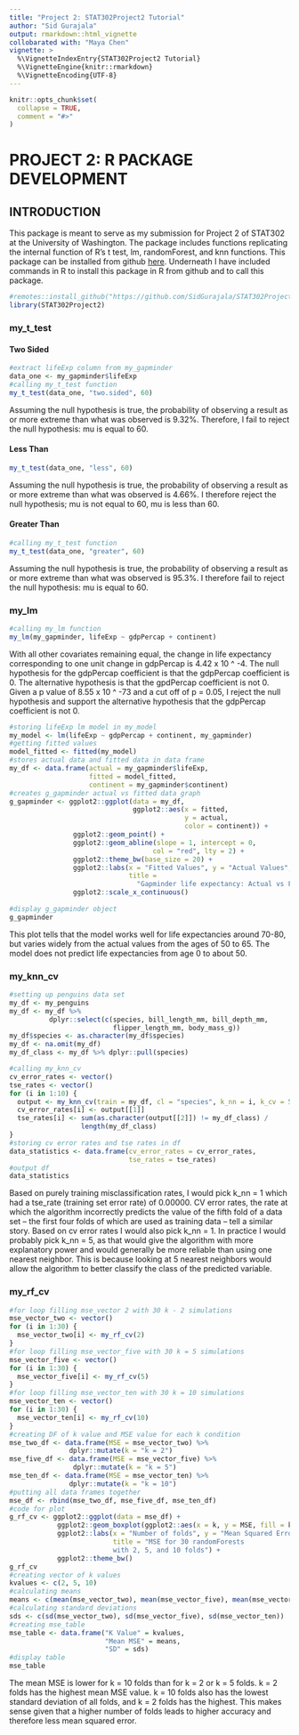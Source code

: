 ```yaml
---
title: "Project 2: STAT302Project2 Tutorial"
author: "Sid Gurajala" 
output: rmarkdown::html_vignette
collobarated with: "Maya Chen"
vignette: >
  %\VignetteIndexEntry{STAT302Project2 Tutorial}
  %\VignetteEngine{knitr::rmarkdown}
  %\VignetteEncoding{UTF-8}
---
```


```r
knitr::opts_chunk$set(
  collapse = TRUE,
  comment = "#>"
)
```
# PROJECT 2: R PACKAGE DEVELOPMENT

## INTRODUCTION 

  This package is meant to serve as my submission for Project 2 of STAT302
at the University of Washington. The package includes functions replicating 
the internal function of R's t test, lm, randomForest, and knn functions. 
This package can be installed from github 
[here](https://github.com/SidGurajala/STAT302Project2). Underneath I have
included commands in R to install this package in R from github and 
to call this package. 
```r
#remotes::install_github("https://github.com/SidGurajala/STAT302Project2")
library(STAT302Project2)
```

### my_t_test

#### Two Sided 
```r
#extract lifeExp column from my_gapminder
data_one <- my_gapminder$lifeExp
#calling my_t_test function
my_t_test(data_one, "two.sided", 60)
```

Assuming the null hypothesis is true, the probability of observing a result 
as or more extreme than what was observed is 9.32%. Therefore, I fail to reject 
the null hypothesis: mu is equal to 60. 

#### Less Than
```r
my_t_test(data_one, "less", 60)
```

Assuming the null hypothesis is true, the probability of observing a result 
as or more extreme than what was observed is 4.66%. I therefore reject the null 
hypothesis; mu is not equal to 60, mu is less than 60. 

#### Greater Than
```r
#calling my_t_test function
my_t_test(data_one, "greater", 60)
```

Assuming the null hypothesis is true, the probability of observing a result 
as or more extreme than what was observed is 95.3%. I therefore fail to reject 
the null hypothesis: mu is equal to 60. 

### my_lm
```r
#calling my_lm function
my_lm(my_gapminder, lifeExp ~ gdpPercap + continent)
```

  With all other covariates remaining equal, the change in life 
expectancy corresponding to one unit change in gdpPercap is 4.42 x 10 ^ -4.
The null hypothesis for the gdpPercap coefficient is that the gdpPercap 
coefficient is 0. The alternative hypothesis is that the gpdPercap coefficient 
is not 0. Given a p value of 8.55 x 10 ^ -73 and a cut off of p = 0.05, 
I reject the null hypothesis and support the alternative hypothesis that the
gdpPercap coefficient is not 0. 

```r
#storing lifeExp lm model in my_model
my_model <- lm(lifeExp ~ gdpPercap + continent, my_gapminder)
#getting fitted values 
model_fitted <- fitted(my_model)
#stores actual data and fitted data in data frame
my_df <- data.frame(actual = my_gapminder$lifeExp, 
                    fitted = model_fitted,
                    continent = my_gapminder$continent)
#creates g_gapminder actual vs fitted data graph
g_gapminder <- ggplot2::ggplot(data = my_df, 
                               ggplot2::aes(x = fitted, 
                                            y = actual, 
                                            color = continent)) +
                ggplot2::geom_point() +
                ggplot2::geom_abline(slope = 1, intercept = 0, 
                                    col = "red", lty = 2) +
                ggplot2::theme_bw(base_size = 20) +
                ggplot2::labs(x = "Fitted Values", y = "Actual Values", 
                              title = 
                                "Gapminder life expectancy: Actual vs Fitted") +
                ggplot2::scale_x_continuous()
                
#display g_gapminder object
g_gapminder
```

  This plot tells that the model works well for life expectancies around 
  70-80, but varies widely from the actual values from the ages of 50 to 65. The 
  model does not predict life expectancies from age 0 to about 50. 
  
### my_knn_cv
```r
#setting up penguins data set
my_df <- my_penguins
my_df <- my_df %>%
          dplyr::select(c(species, bill_length_mm, bill_depth_mm,
                          flipper_length_mm, body_mass_g))
my_df$species <- as.character(my_df$species)
my_df <- na.omit(my_df)
my_df_class <- my_df %>% dplyr::pull(species)

#calling my_knn_cv
cv_error_rates <- vector()
tse_rates <- vector()
for (i in 1:10) {
  output <- my_knn_cv(train = my_df, cl = "species", k_nn = i, k_cv = 5)
  cv_error_rates[i] <- output[[1]]
  tse_rates[i] <- sum(as.character(output[[2]]) != my_df_class) / 
                  length(my_df_class)
}
#storing cv error rates and tse rates in df
data_statistics <- data.frame(cv_error_rates = cv_error_rates,
                              tse_rates = tse_rates)
#output df 
data_statistics
```

Based on purely training misclassification rates, I would pick k_nn = 1 which 
had a tse_rate (training set error rate) of 0.00000. CV error rates, 
the rate at which the algorithm incorrectly predicts the value of the fifth fold
of a data set -- the first four folds of which are used as training data -- 
tell a similar story. Based on cv error rates I would also pick k_nn = 1. 
In practice I would probably pick k_nn = 5, as that
would give the algorithm with more explanatory power and would generally 
be more reliable than using one nearest neighbor. This is because looking at 
5 nearest neighbors would allow the algorithm to better classify the 
class of the predicted variable. 

### my_rf_cv
```r
#for loop filling mse_vector 2 with 30 k - 2 simulations
mse_vector_two <- vector()
for (i in 1:30) {
  mse_vector_two[i] <- my_rf_cv(2)
}
#for loop filling mse_vector_five with 30 k = 5 simulations
mse_vector_five <- vector()
for (i in 1:30) {
  mse_vector_five[i] <- my_rf_cv(5)
}
#for loop filling mse_vector_ten with 30 k = 10 simulations
mse_vector_ten <- vector()
for (i in 1:30) {
  mse_vector_ten[i] <- my_rf_cv(10)
}
#creating DF of k value and MSE value for each k condition
mse_two_df <- data.frame(MSE = mse_vector_two) %>% 
               dplyr::mutate(k = "k = 2")
mse_five_df <- data.frame(MSE = mse_vector_five) %>% 
                dplyr::mutate(k = "k = 5")
mse_ten_df <- data.frame(MSE = mse_vector_ten) %>% 
               dplyr::mutate(k = "k = 10")
#putting all data frames together
mse_df <- rbind(mse_two_df, mse_five_df, mse_ten_df)
#code for plot 
g_rf_cv <- ggplot2::ggplot(data = mse_df) + 
            ggplot2::geom_boxplot(ggplot2::aes(x = k, y = MSE, fill = k)) +
            ggplot2::labs(x = "Number of folds", y = "Mean Squared Error",
                          title = "MSE for 30 randomForests 
                          with 2, 5, and 10 folds") +
            ggplot2::theme_bw()
g_rf_cv
#creating vector of k values
kvalues <- c(2, 5, 10)
#calculating means
means <- c(mean(mse_vector_two), mean(mse_vector_five), mean(mse_vector_ten))
#calculating standard deviations 
sds <- c(sd(mse_vector_two), sd(mse_vector_five), sd(mse_vector_ten))
#creating mse_table
mse_table <- data.frame("K Value" = kvalues,
                        "Mean MSE" = means,
                        "SD" = sds)
#display table
mse_table
```

The mean MSE is lower for k = 10 folds than for k = 2 or k = 5 folds. k = 2 
folds has the highest mean MSE value. k = 10 folds also has the lowest 
standard deviation of all folds, and k = 2 folds has the highest. This makes
sense given that a higher number of folds leads to higher accuracy and therefore
less mean squared error. 
